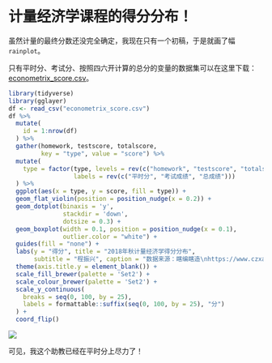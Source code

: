 # 计量经济学课程的得分分布！

虽然计量的最终分数还没完全确定，我现在只有一个初稿，于是就画了幅`rainplot`。

只有平时分、考试分、按照四六开计算的总分的变量的数据集可以在这里下载：[econometrix_score.csv](https://czxb.github.io/br/econometrix_score.csv)。

```r
library(tidyverse)
library(gglayer)
df <- read_csv("econometrix_score.csv")
df %>% 
  mutate(
    id = 1:nrow(df)
  ) %>% 
  gather(homework, testscore, totalscore, 
         key = "type", value = "score") %>% 
  mutate(
    type = factor(type, levels = rev(c("homework", "testscore", "totalscore")),
                  labels = rev(c("平时分", "考试成绩", "总成绩")))
  ) %>% 
  ggplot(aes(x = type, y = score, fill = type)) + 
  geom_flat_violin(position = position_nudge(x = 0.2)) +  
  geom_dotplot(binaxis = 'y',
               stackdir = 'down',
               dotsize = 0.3) + 
  geom_boxplot(width = 0.1, position = position_nudge(x = 0.1),
               outlier.color = "white") + 
  guides(fill = "none") + 
  labs(y = "得分", title = "2018年秋计量经济学得分分布", 
       subtitle = "程振兴", caption = "数据来源：瞎编瞎造\nhttps://www.czxa.top") + 
  theme(axis.title.y = element_blank()) + 
  scale_fill_brewer(palette = 'Set2') +
  scale_colour_brewer(palette = 'Set2') +
  scale_y_continuous(
    breaks = seq(0, 100, by = 25),
    labels = formattable::suffix(seq(0, 100, by = 25), "分")
  ) + 
  coord_flip()
```

![](assets/scores.png)

可见，我这个助教已经在平时分上尽力了！

